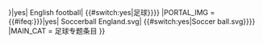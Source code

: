 {{WPBannerMeta
|PROJECT             = 足球
 |BANNER_NAME        = Template:足球專題
 |substcheck=<includeonly>{{subst:</includeonly><includeonly>substcheck}}</includeonly>
 |small={{{small|}}}
 |category={{{category|¬}}}
 |listas={{{listas|}}}
|IMAGE_LEFT          = Soccer ball.svg
 |IMAGE_LEFT_SMALL   = 60px
 |IMAGE_LEFT_LARGE   = 60px
|QUALITY_SCALE       = extended
 |class={{{class|}}}
 |importance={{{importance|}}}
|ASSESSMENT_CAT    = 足球条目
|ASSESSMENT_LINK     = PJ:足球/評級
|MAIN_ARTICLE          = 足球
|PORTAL              = {{#ifeq:{{lc:{{{England|{{{england|}}}}}}}}|yes|<!-- English football portal -->English football|<!-- Association football portal -->{{#switch:yes|足球}}}}
|PORTAL_IMG          = {{#ifeq:{{lc:{{{England|{{{england|}}}}}}}}|yes|<!-- English football portal -->Soccerball England.svg|<!-- Association football portal -->{{#switch:yes|Soccer ball.svg}}}}
|MAIN_CAT              = 足球专题条目
}}<noinclude>{{documentation}}</noinclude>